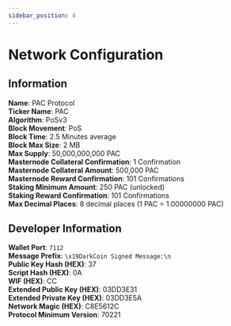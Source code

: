 ```yaml
---
sidebar_position: 4
---
```


# Network Configuration

## Information

**Name**: PAC Protocol<br/>
**Ticker Name**: PAC<br/>
**Algorithm**: PoSv3<br/>
**Block Movement**: PoS<br/>
**Block Time**: 2.5 Minutes average<br/>
**Block Max Size**: 2 MB<br/>
**Max Supply**: 50,000,000,000 PAC<br/>
**Masternode Collateral Confirmation**: 1 Confirmation<br/>
**Masternode Collateral Amount**: 500,000 PAC<br/>
**Masternode Reward Confirmation**: 101 Confirmations<br/>
**Staking Minimum Amount**: 250 PAC (unlocked)<br/>
**Staking Reward Confirmation**: 101 Confirmations<br/>
**Max Decimal Places**: 8 decimal places (1 PAC = 1.00000000 PAC)<br/>


## Developer Information

**Wallet Port**: `7112`<br/>
**Message Prefix**: `\x19DarkCoin Signed Message:\n`<br/>
**Public Key Hash (HEX)**: 37<br/>
**Script Hash (HEX)**: 0A<br/>
**WIF (HEX)**: CC<br/>
**Extended Public Key (HEX)**: 03DD3E31<br/>
**Extended Private Key (HEX)**: 03DD3E5A<br/>
**Network Magic (HEX)**: C8E5612C<br/>
**Protocol Minimum Version**: 70221

